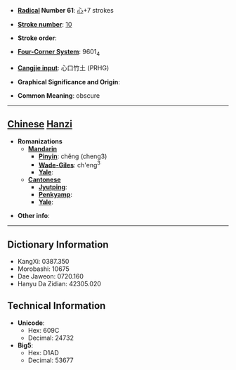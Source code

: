 * '''[[Wiktionary:Chinese radical index| Radical]] Number 61''': [[Wiktionary:Chinese radical index 心|心]]+7 strokes

* '''[[Wiktionary:Chinese total strokes index|Stroke number]]''': [[Wiktionary:Chinese total strokes index 10|10]]

* '''Stroke order''': 

* '''[[Wiktionary:Chinese four corner index|Four-Corner System]]''': 9601<sub>4</sub>

* '''[[Wiktionary:Chinese Cangjie index|Cangjie input]]''': 心口竹土 (PRHG)

* '''Graphical Significance and Origin''': 

* '''Common Meaning''': obscure

----

== [[Chinese]] [[Hanzi]] ==

* '''Romanizations'''
** '''[[Mandarin]]'''
*** '''[[Pinyin]]''': chěng (cheng3)
*** '''[[Wade-Giles]]''': ch'eng<sup>3</sup>
*** '''[[Yale]]''': 
** '''[[Cantonese]]'''
*** '''[[Jyutping]]''':
*** '''[[Penkyamp]]''': 
*** '''[[Yale]]''': 

* '''Other info''': 

----

== Dictionary Information ==

* KangXi: 0387.350
* Morobashi: 10675
* Dae Jaweon: 0720.160
* Hanyu Da Zidian: 42305.020

== Technical Information ==

* '''Unicode''':
** Hex: 609C
** Decimal: 24732
* '''Big5''':
** Hex: D1AD
** Decimal: 53677